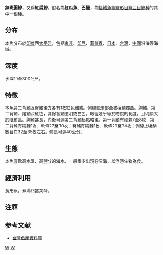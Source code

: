 {{Speciesbox 
| taxon = Decapterus kurroides
| status = NE
| status_system = IUCN3.1
| authority =  [[Bleeker|Bleeker]], 1855
| synonyms = *''Decapterus kurroides akaadsi''<br /><small>Abe, 1958</small>{{efn|1=WoRMS認為是另一物種''Decapterus akaadsi'' <ref>Bailly, N. (2014). Decapterus akaadsi Abe, 1958. In: Froese, R. and D. Pauly. Editors. (2014) FishBase. Accessed through: World Register of Marine Species at http://www.marinespecies.org/aphia.php?p=taxdetails&id=273276 on 2014-09-12</ref>}}
}}
'''無斑圓鰺'''，又稱'''紅扁鰺'''，俗名為'''紅瓜魚'''、'''巴攏'''，為[[輻鰭魚綱|輻鰭魚綱]][[鱸形目|鱸形目]][[鱸亞目|鱸亞目]][[鰺科|鰺科]]的其中一個[[種|種]]。

==分布==
本魚分布於[[印度|印度]]西[[太平洋|太平洋]]，包括[[東非|東非]]、[[印尼|印尼]]、[[菲律賓|菲律賓]]、[[日本|日本]]、[[台灣|台灣]]、[[中國|中國]]沿海等海域。

==深度==
水深10至300公尺。

==特徵==
本魚第二背鰭及臀鰭後方各有1枚紅色離鰭。側線直走部全被稜鱗覆蓋。胸鰭、第二背鰭、尾鰭深紅色，其餘各鰭透明或白色。眼徑幾乎等於吻裂的長度，且明顯大於眶前區。胸鰭甚長，向後可達第二背鰭起點略後。第一背鰭有硬棘7至8枚，第二背鰭有硬棘1枚、軟條27至30枚；臀鰭有硬棘1枚、軟條20至24枚；側線上稜鱗數目在32至35枚左右。體長可達40公分。

==生態==
本魚喜歡高水溫、高鹽分的海水，一般很少出現在沿海，以浮游生物為食。

==經濟利用==
食用魚，煮湯相當美味。

==注釋==
{{notelist|iger=}}

==参考文献==
{{Reflist}}
*[http://fishdb.sinica.edu.tw/chi/species.php?id=381532 台灣魚類資料庫] {{Wayback|url=http://fishdb.sinica.edu.tw/chi/species.php?id=381532 |date=20160304193105 }}
{{Taxonbar|from=Q1042547}}

[[Category:食用鱼|W]]
[[Category:圓鰺屬|W]]
